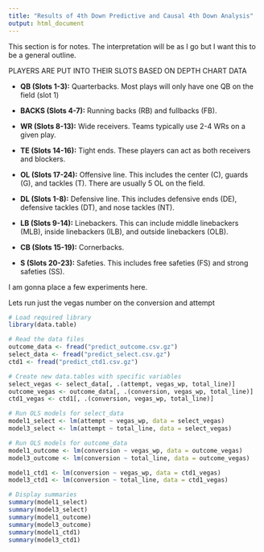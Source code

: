 ```yaml
---
title: "Results of 4th Down Predictive and Causal 4th Down Analysis"
output: html_document
---
```



This section is for notes. The interpretation will be as I go but I want this to be a general outline.

PLAYERS ARE PUT INTO THEIR SLOTS BASED ON DEPTH CHART DATA


* **QB (Slots 1-3):** Quarterbacks. Most plays will only have one QB on the field (slot 1)
* **BACKS (Slots 4-7):** Running backs (RB) and fullbacks (FB).
* **WR (Slots 8-13):** Wide receivers. Teams typically use 2-4 WRs on a given play.
* **TE (Slots 14-16):** Tight ends. These players can act as both receivers and blockers.
* **OL (Slots 17-24):** Offensive line. This includes the center (C), guards (G), and tackles (T). There are usually 5 OL on the field.


* **DL (Slots 1-8):** Defensive line. This includes defensive ends (DE), defensive tackles (DT), and nose tackles (NT). 
* **LB (Slots 9-14):** Linebackers. This can include middle linebackers (MLB), inside linebackers (ILB), and outside linebackers (OLB).
* **CB (Slots 15-19):** Cornerbacks.
* **S (Slots 20-23):** Safeties. This includes free safeties (FS) and strong safeties (SS).

I am gonna place a few experiments here.

Lets run just the vegas number on the conversion and attempt

```r
# Load required library
library(data.table)

# Read the data files
outcome_data <- fread("predict_outcome.csv.gz")
select_data <- fread("predict_select.csv.gz")
ctd1 <- fread("predict_ctd1.csv.gz")

# Create new data.tables with specific variables
select_vegas <- select_data[, .(attempt, vegas_wp, total_line)]
outcome_vegas <- outcome_data[, .(conversion, vegas_wp, total_line)]
ctd1_vegas <- ctd1[, .(conversion, vegas_wp, total_line)]
```

```r
# Run OLS models for select_data
model1_select <- lm(attempt ~ vegas_wp, data = select_vegas)
model3_select <- lm(attempt ~ total_line, data = select_vegas)

# Run OLS models for outcome_data
model1_outcome <- lm(conversion ~ vegas_wp, data = outcome_vegas)
model3_outcome <- lm(conversion ~ total_line, data = outcome_vegas)

model1_ctd1 <- lm(conversion ~ vegas_wp, data = ctd1_vegas)
model3_ctd1 <- lm(conversion ~ total_line, data = ctd1_vegas)

# Display summaries
summary(model1_select)
summary(model3_select)
summary(model1_outcome)
summary(model3_outcome)
summary(model1_ctd1)
summary(model3_ctd1)
```

```r
```



